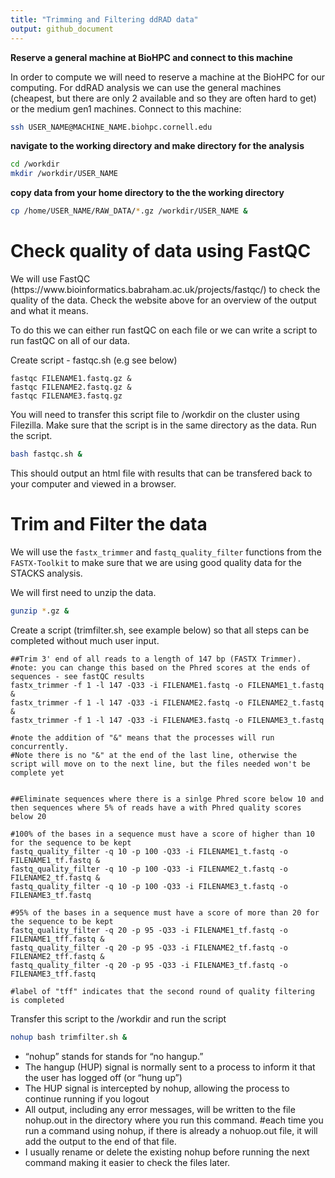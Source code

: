 ```yaml
---
title: "Trimming and Filtering ddRAD data"
output: github_document
---
```


**Reserve a general machine at BioHPC and connect to this machine** 

In order to compute we will need to reserve a machine at the BioHPC for our computing. For ddRAD analysis we can use the general machines (cheapest, but there are only 2 available and so they are often hard to get) or the medium gen1 machines. Connect to this machine:

```bash
ssh USER_NAME@MACHINE_NAME.biohpc.cornell.edu
```

**navigate to the working directory and make directory for the analysis** 
```bash
cd /workdir
mkdir /workdir/USER_NAME
```

**copy data from your home directory to the the working directory**
```bash
cp /home/USER_NAME/RAW_DATA/*.gz /workdir/USER_NAME &
```

# Check quality of data using FastQC

We will use FastQC (https://www.bioinformatics.babraham.ac.uk/projects/fastqc/) to check the quality of the data. Check the website above for an overview of the output and what it means.

To do this we can either run fastQC on each file or we can write a script to run fastQC on all of our data.

Create script - fastqc.sh (e.g see below)

```
fastqc FILENAME1.fastq.gz &
fastqc FILENAME2.fastq.gz &
fastqc FILENAME3.fastq.gz 
```
You will need to transfer this script file to /workdir on the cluster using Filezilla. Make sure that the script is in the same directory as the data. Run the script.

```bash
bash fastqc.sh &
```

This should output an html file with results that can be transfered back to your computer and viewed in a browser.

# Trim and Filter the data

We will use the `fastx_trimmer` and `fastq_quality_filter` functions from the `FASTX-Toolkit` to make sure that we are using good quality data for the STACKS analysis.

We will first need to unzip the data. 

```bash
gunzip *.gz &
```

Create a script (trimfilter.sh, see example below) so that all steps can be completed without much user input.

```
##Trim 3' end of all reads to a length of 147 bp (FASTX Trimmer). 
#note: you can change this based on the Phred scores at the ends of sequences - see fastQC results 
fastx_trimmer -f 1 -l 147 -Q33 -i FILENAME1.fastq -o FILENAME1_t.fastq & 
fastx_trimmer -f 1 -l 147 -Q33 -i FILENAME2.fastq -o FILENAME2_t.fastq & 
fastx_trimmer -f 1 -l 147 -Q33 -i FILENAME3.fastq -o FILENAME3_t.fastq

#note the addition of "&" means that the processes will run concurrently. 
#Note there is no "&" at the end of the last line, otherwise the script will move on to the next line, but the files needed won't be complete yet


##Eliminate sequences where there is a sinlge Phred score below 10 and then sequences where 5% of reads have a with Phred quality scores below 20 

#100% of the bases in a sequence must have a score of higher than 10 for the sequence to be kept 
fastq_quality_filter -q 10 -p 100 -Q33 -i FILENAME1_t.fastq -o FILENAME1_tf.fastq &
fastq_quality_filter -q 10 -p 100 -Q33 -i FILENAME2_t.fastq -o FILENAME2_tf.fastq &
fastq_quality_filter -q 10 -p 100 -Q33 -i FILENAME3_t.fastq -o FILENAME3_tf.fastq 

#95% of the bases in a sequence must have a score of more than 20 for the sequence to be kept 
fastq_quality_filter -q 20 -p 95 -Q33 -i FILENAME1_tf.fastq -o FILENAME1_tff.fastq & 
fastq_quality_filter -q 20 -p 95 -Q33 -i FILENAME2_tf.fastq -o FILENAME2_tff.fastq & 
fastq_quality_filter -q 20 -p 95 -Q33 -i FILENAME3_tf.fastq -o FILENAME3_tff.fastq 

#label of "tff" indicates that the second round of quality filtering is completed
```
Transfer this script to the /workdir and run the script
```bash
nohup bash trimfilter.sh &
```

-   "nohup" stands for stands for "no hangup." 
-   The hangup (HUP) signal is normally sent to a process to inform it that the user has logged off (or "hung up") 
-   The HUP signal is intercepted by nohup, allowing the process to continue running if you logout
-   All output, including any error messages, will be written to the file nohup.out in the directory where you run this command. #each time you run a command using nohup, if there is already a nohuop.out file, it will add the output to the end of that file. 
-   I usually rename or delete the existing nohup before running the next command making it easier to check the files later.
